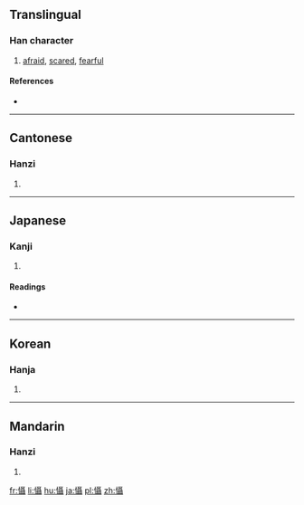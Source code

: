 {{also|慑}}
==Translingual==

===Han character===
{{Han char|rn=61|rad=心|as=18|sn=21|four=9104<sub>1</sub>|canj=心尸十十 (PSJJ)|ids=⿰[[忄]][[聶]]}}

# [[afraid]], [[scared]], [[fearful]]

====References====
* {{Han ref|kx=0409.020|dkj=11498|dj=0751.070|hdz=42371.060|uh=61FE|ud=25086|bh=C4E0|bd=50400}}

----

==Cantonese==

===Hanzi===
{{yue-hanzi|jyut=|y=jip3, sip3|sim=慑}}

# {{defn|lang=yue|sort=心18}}

----

==Japanese==

===Kanji===
{{ja-kanji|grade=|rs=心18}}

# {{defn|lang=ja|sort=心18}}

====Readings====
* {{ja-readings|on=[[しょう]] (shō)|kun=[[おそれる]] (osoreru)}}

----

==Korean==

===Hanja===
{{ko-hanja|hangeul=섭|eumhun=|rv=seop|mr=sŏp|y=sep}}

# {{defn|lang=ko|sort=心18}}

----

==Mandarin==

===Hanzi===
{{cmn-hanzi|sim=慑|pin=[[shè]] ([[she4]])|wg=she<sup>4</sup>}}

# {{defn|lang=cmn|sort=心18}}

[[fr:懾]]
[[li:懾]]
[[hu:懾]]
[[ja:懾]]
[[pl:懾]]
[[zh:懾]]
